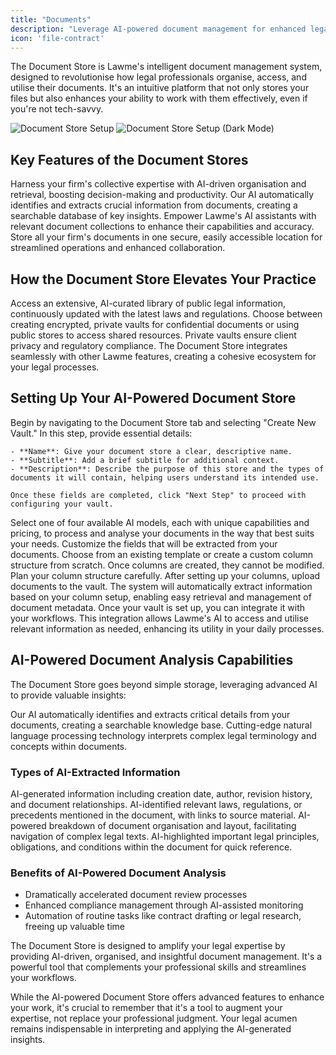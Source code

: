 ```yaml
---
title: "Documents"
description: "Leverage AI-powered document management for enhanced legal efficiency"
icon: 'file-contract'
---
```



The Document Store is Lawme's intelligent document management system, designed to revolutionise how legal professionals organise, access, and utilise their documents. It's an intuitive platform that not only stores your files but also enhances your ability to work with them effectively, even if you're not tech-savvy.

<Frame>
  <img
    className="dark:hidden"
    src="../assets/document_stores_overview.gif"
    alt="Document Store Setup"
  />
  <img
    className="hidden dark:block"
    src="../assets/document_stores_overview_dark.gif"
    alt="Document Store Setup (Dark Mode)"
  />
</Frame>

## Key Features of the Document Stores

<CardGroup cols={2}>
  <Card title="AI-Powered Knowledge Management" icon="brain-circuit">
    Harness your firm's collective expertise with AI-driven organisation and retrieval, boosting decision-making and productivity.
  </Card>
  <Card title="Intelligent Information Extraction" icon="file-magnifying-glass">
    Our AI automatically identifies and extracts crucial information from documents, creating a searchable database of key insights.
  </Card>
  <Card title="Seamless AI Assistant Integration" icon="robot">
    Empower Lawme's AI assistants with relevant document collections to enhance their capabilities and accuracy.
  </Card>
  <Card title="Centralized Secure Storage" icon="database-lock">
    Store all your firm's documents in one secure, easily accessible location for streamlined operations and enhanced collaboration.
  </Card>
</CardGroup>

## How the Document Store Elevates Your Practice

<CardGroup cols={3}>
  <Card title="Comprehensive Legal Resources" icon="scale-balanced">
    Access an extensive, AI-curated library of public legal information, continuously updated with the latest laws and regulations.
  </Card>
  <Card title="Secure Private Vaults & Public Stores" icon="vault">
    Choose between creating encrypted, private vaults for confidential documents or using public stores to access shared resources. Private vaults ensure client privacy and regulatory compliance.
  </Card>
  <Card title="Seamless Workflow Integration" icon="diagram-project">
    The Document Store integrates seamlessly with other Lawme features, creating a cohesive ecosystem for your legal processes.
  </Card>
</CardGroup>

## Setting Up Your AI-Powered Document Store

<Steps>
  <Step title="Create a Secure Vault">
    Begin by navigating to the Document Store tab and selecting "Create New Vault." In this step, provide essential details:
    
    - **Name**: Give your document store a clear, descriptive name.
    - **Subtitle**: Add a brief subtitle for additional context.
    - **Description**: Describe the purpose of this store and the types of documents it will contain, helping users understand its intended use.

    Once these fields are completed, click "Next Step" to proceed with configuring your vault.
  </Step>
  <Step title="Choose an AI Model">
    Select one of four available AI models, each with unique capabilities and pricing, to process and analyse your documents in the way that best suits your needs.
  </Step>
  <Step title="Define Document Store Columns">
    Customize the fields that will be extracted from your documents. Choose from an existing template or create a custom column structure from scratch. 
    <Note>
      Once columns are created, they cannot be modified. Plan your column structure carefully.
    </Note>
  </Step>
  <Step title="Add and Manage Documents">
    After setting up your columns, upload documents to the vault. The system will automatically extract information based on your column setup, enabling easy retrieval and management of document metadata.
  </Step>
</Steps>

  <Tip>
  Once your vault is set up, you can integrate it with your workflows. This integration allows Lawme's AI to access and utilise relevant information as needed, enhancing its utility in your daily processes.
  </Tip>


## AI-Powered Document Analysis Capabilities

The Document Store goes beyond simple storage, leveraging advanced AI to provide valuable insights:

<CardGroup cols={2}>
  <Card title="AI-Driven Information Extraction" icon="wand-magic-sparkles">
    Our AI automatically identifies and extracts critical details from your documents, creating a searchable knowledge base.
  </Card>
  <Card title="Advanced Legal Language Processing" icon="microchip-ai">
    Cutting-edge natural language processing technology interprets complex legal terminology and concepts within documents.
  </Card>
</CardGroup>

### Types of AI-Extracted Information

<CardGroup cols={2}>
  <Card title="Comprehensive Document Metadata">
    AI-generated information including creation date, author, revision history, and document relationships.
  </Card>
  <Card title="In-Depth Legal Context">
    AI-identified relevant laws, regulations, or precedents mentioned in the document, with links to source material.
  </Card>
  <Card title="Intelligent Document Structure Analysis">
    AI-powered breakdown of document organisation and layout, facilitating navigation of complex legal texts.
  </Card>
  <Card title="Critical Legal Concept Identification">
    AI-highlighted important legal principles, obligations, and conditions within the document for quick reference.
  </Card>
</CardGroup>

### Benefits of AI-Powered Document Analysis

- Dramatically accelerated document review processes
- Enhanced compliance management through AI-assisted monitoring
- Automation of routine tasks like contract drafting or legal research, freeing up valuable time

The Document Store is designed to amplify your legal expertise by providing AI-driven, organised, and insightful document management. It's a powerful tool that complements your professional skills and streamlines your workflows.

<Tip>
  While the AI-powered Document Store offers advanced features to enhance your work, it's crucial to remember that it's a tool to augment your expertise, not replace your professional judgment. Your legal acumen remains indispensable in interpreting and applying the AI-generated insights.
</Tip>
